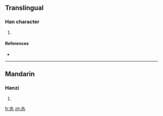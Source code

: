 ==Translingual==

===Han character===
{{Han char|rn=61|rad=心|as=05|sn=9|four=|canj=竹人心 (HOP), X竹人心 (XHOP)}}

# {{defn|Han|sort=心05}}

====References====
* {{Han ref|kx=0381.180|dkj=10472|dj=0710.030|hdz=42280.090|uh=6023|ud=24611}}

----

==Mandarin==

===Hanzi===
{{cmn-hanzi|pin=[[yóu]] ([[you2]]), [[zōng]] ([[zong1]])|wg=yu<sup>2</sup>, tsung<sup>1</sup>}}

# {{defn|Mandarin}}

[[fr:怣]]
[[zh:怣]]